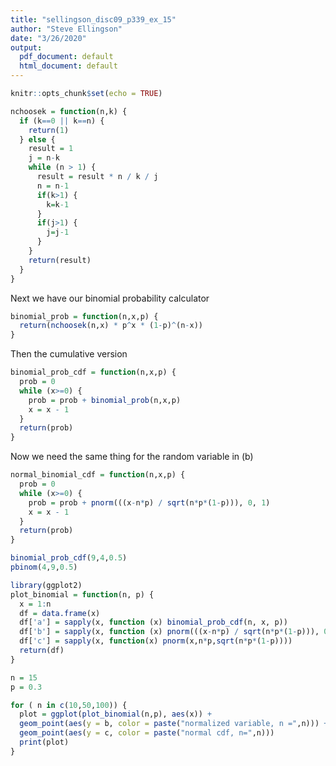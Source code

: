```yaml
---
title: "sellingson_disc09_p339_ex_15"
author: "Steve Ellingson"
date: "3/26/2020"
output:
  pdf_document: default
  html_document: default
---
```


```r
knitr::opts_chunk$set(echo = TRUE)
```

```r
nchoosek = function(n,k) {
  if (k==0 || k==n) {
    return(1)
  } else {
    result = 1
    j = n-k
    while (n > 1) {
      result = result * n / k / j
      n = n-1
      if(k>1) {
        k=k-1
      }
      if(j>1) {
        j=j-1
      }
    }
    return(result)
  }
}
```

Next we have our binomial probability calculator
```r
binomial_prob = function(n,x,p) {
  return(nchoosek(n,x) * p^x * (1-p)^(n-x))
}
```
Then the cumulative version
```r
binomial_prob_cdf = function(n,x,p) {
  prob = 0
  while (x>=0) {
    prob = prob + binomial_prob(n,x,p)
    x = x - 1
  }
  return(prob)
}
```


Now we need the same thing for the random variable in (b)
```r
normal_binomial_cdf = function(n,x,p) {
  prob = 0
  while (x>=0) {
    prob = prob + pnorm(((x-n*p) / sqrt(n*p*(1-p))), 0, 1)
    x = x - 1
  }
  return(prob)
}

```

```r
binomial_prob_cdf(9,4,0.5)
pbinom(4,9,0.5)
```

```r
library(ggplot2)
plot_binomial = function(n, p) {
  x = 1:n
  df = data.frame(x)
  df['a'] = sapply(x, function (x) binomial_prob_cdf(n, x, p))
  df['b'] = sapply(x, function (x) pnorm(((x-n*p) / sqrt(n*p*(1-p))), 0, 1))
  df['c'] = sapply(x, function(x) pnorm(x,n*p,sqrt(n*p*(1-p))))
  return(df)
}
```

```r
n = 15
p = 0.3

for ( n in c(10,50,100)) {
  plot = ggplot(plot_binomial(n,p), aes(x)) + 
  geom_point(aes(y = b, color = paste("normalized variable, n =",n))) + 
  geom_point(aes(y = c, color = paste("normal cdf, n=",n))) 
  print(plot)
}
```
